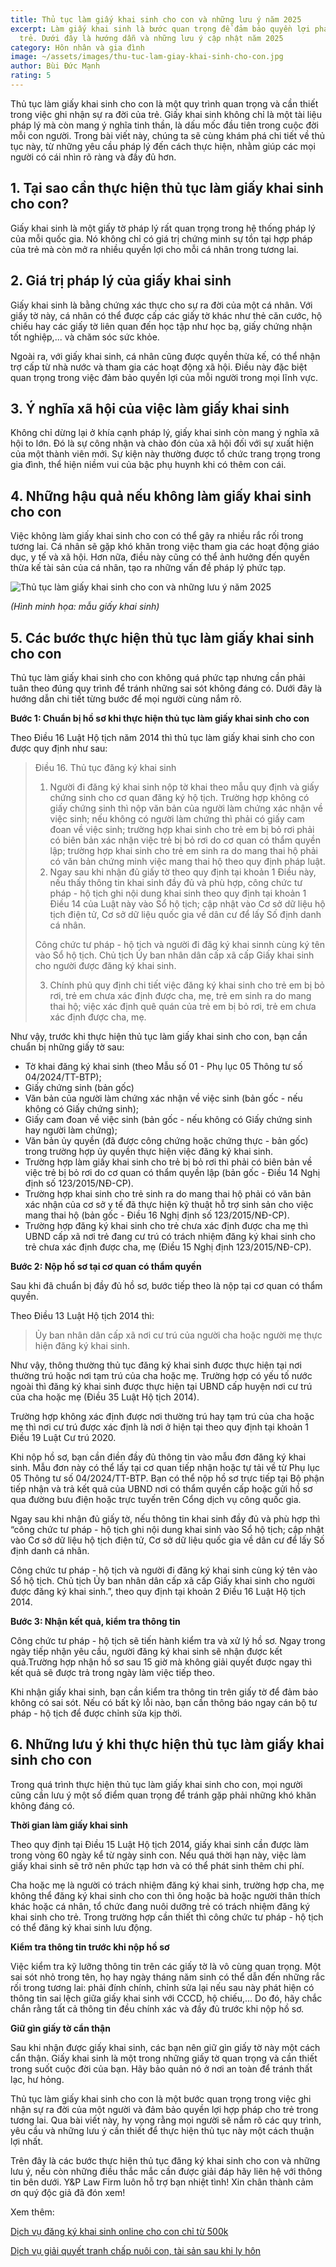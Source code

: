 ```yaml
---
title: Thủ tục làm giấy khai sinh cho con và những lưu ý năm 2025
excerpt: Làm giấy khai sinh là bước quan trọng để đảm bảo quyền lợi pháp lý cho
  trẻ. Dưới đây là hướng dẫn và những lưu ý cập nhật năm 2025
category: Hôn nhân và gia đình
image: ~/assets/images/thu-tuc-lam-giay-khai-sinh-cho-con.jpg
author: Bùi Đức Mạnh
rating: 5
---
```

Thủ tục làm giấy khai sinh cho con là một quy trình quan trọng và cần thiết trong việc ghi nhận sự ra đời của trẻ. Giấy khai sinh không chỉ là một tài liệu pháp lý mà còn mang ý nghĩa tinh thần, là dấu mốc đầu tiên trong cuộc đời mỗi con người. Trong bài viết này, chúng ta sẽ cùng khám phá chi tiết về thủ tục này, từ những yêu cầu pháp lý đến cách thực hiện, nhằm giúp các mọi người có cái nhìn rõ ràng và đầy đủ hơn.

## 1. Tại sao cần thực hiện thủ tục làm giấy khai sinh cho con?

Giấy khai sinh là một giấy tờ pháp lý rất quan trọng trong hệ thống pháp lý của mỗi quốc gia. Nó không chỉ có giá trị chứng minh sự tồn tại hợp pháp của trẻ mà còn mở ra nhiều quyền lợi cho mỗi cá nhân trong tương lai.

## 2. Giá trị pháp lý của giấy khai sinh

Giấy khai sinh là bằng chứng xác thực cho sự ra đời của một cá nhân. Với giấy tờ này, cá nhân có thể được cấp các giấy tờ khác như thẻ căn cước, hộ chiếu hay các giấy tờ liên quan đến học tập như học bạ, giấy chứng nhận tốt nghiệp,... và chăm sóc sức khỏe.

Ngoài ra, với giấy khai sinh, cá nhân cũng được quyền thừa kế, có thể nhận trợ cấp từ nhà nước và tham gia các hoạt động xã hội. Điều này đặc biệt quan trọng trong việc đảm bảo quyền lợi của mỗi người trong mọi lĩnh vực.

## 3. Ý nghĩa xã hội của việc làm giấy khai sinh

Không chỉ dừng lại ở khía cạnh pháp lý, giấy khai sinh còn mang ý nghĩa xã hội to lớn. Đó là sự công nhận và chào đón của xã hội đối với sự xuất hiện của một thành viên mới. Sự kiện này thường được tổ chức trang trọng trong gia đình, thể hiện niềm vui của bậc phụ huynh khi có thêm con cái.

## 4. Những hậu quả nếu không làm giấy khai sinh cho con

Việc không làm giấy khai sinh cho con có thể gây ra nhiều rắc rối trong tương lai. Cá nhân sẽ gặp khó khăn trong việc tham gia các hoạt động giáo dục, y tế và xã hội. Hơn nữa, điều này cũng có thể ảnh hưởng đến quyền thừa kế tài sản của cá nhân, tạo ra những vấn đề pháp lý phức tạp.

![Thủ tục làm giấy khai sinh cho con và những lưu ý năm 2025](~/assets/images/thu-tuc-lam-giay-khai-sinh-cho-con.jpg "Thủ tục làm giấy khai sinh cho con và những lưu ý năm 2025")

*(Hình minh họa: mẫu giấy khai sinh)*

## 5. Các bước thực hiện thủ tục làm giấy khai sinh cho con

Thủ tục làm giấy khai sinh cho con không quá phức tạp nhưng cần phải tuân theo đúng quy trình để tránh những sai sót không đáng có. Dưới đây là hướng dẫn chi tiết từng bước để mọi người cùng nắm rõ.

**Bước 1: Chuẩn bị hồ sơ khi thực hiện thủ tục làm giấy khai sinh cho con**

Theo Điều 16 Luật Hộ tịch năm 2014 thì thủ tục làm giấy khai sinh cho con được quy định như sau: 

> Điều 16. Thủ tục đăng ký khai sinh
>
> 1. Người đi đăng ký khai sinh nộp tờ khai theo mẫu quy định và giấy chứng sinh cho cơ quan đăng ký hộ tịch. Trường hợp không có giấy chứng sinh thì nộp văn bản của người làm chứng xác nhận về việc sinh; nếu không có người làm chứng thì phải có giấy cam đoan về việc sinh; trường hợp khai sinh cho trẻ em bị bỏ rơi phải có biên bản xác nhận việc trẻ bị bỏ rơi do cơ quan có thẩm quyền lập; trường hợp khai sinh cho trẻ em sinh ra do mang thai hộ phải có văn bản chứng minh việc mang thai hộ theo quy định pháp luật.
> 2. Ngay sau khi nhận đủ giấy tờ theo quy định tại khoản 1 Điều này, nếu thấy thông tin khai sinh đầy đủ và phù hợp, công chức tư pháp - hộ tịch ghi nội dung khai sinh theo quy định tại khoản 1 Điều 14 của Luật này vào Sổ hộ tịch; cập nhật vào Cơ sở dữ liệu hộ tịch điện tử, Cơ sở dữ liệu quốc gia về dân cư để lấy Số định danh cá nhân.
>
> Công chức tư pháp - hộ tịch và người đi đăg ký khai sinnh cùng ký tên vào Sổ hộ tịch. Chủ tịch Ủy ban nhân dân cấp xã cấp Giấy khai sinh cho người được đăng ký khai sinh.
>
> 3. Chính phủ quy định chi tiết việc đăng ký khai sinh cho trẻ em bị bỏ rơi, trẻ em chưa xác định được cha, mẹ, trẻ em sinh ra do mang thai hộ; việc xác định quê quán của trẻ em bị bỏ rơi, trẻ em chưa xác định được cha, mẹ.

Như vậy, trước khi thực hiện thủ tục làm giấy khai sinh cho con, bạn cần chuẩn bị những giấy tờ sau:

* Tờ khai đăng ký khai sinh (theo Mẫu số 01 - Phụ lục 05 Thông tư số 04/2024/TT-BTP);
* Giấy chứng sinh (bản gốc)
* Văn bản của người làm chứng xác nhận về việc sinh (bản gốc - nếu không có Giấy chứng sinh);
* Giấy cam đoan về việc sinh (bản gốc - nếu không có Giấy chứng sinh hay người làm chứng);
* Văn bản ủy quyền (đã được công chứng hoặc chứng thực - bản gốc) trong trường hợp ủy quyền thực hiện việc đăng ký khai sinh.
* Trường hợp làm giấy khai sinh cho trẻ bị bỏ rơi thì phải có biên bản về việc trẻ bị bỏ rơi do cơ quan có thẩm quyền lập (bản gốc - Điều 14 Nghị định số 123/2015/NĐ-CP).
* Trường hợp khai sinh cho trẻ sinh ra do mang thai hộ phải có văn bản xác nhận của cơ sở y tế đã thực hiện kỹ thuật hỗ trợ sinh sản cho việc mang thai hộ (bản gốc - Điều 16 Nghị định số 123/2015/NĐ-CP).
* Trường hợp đăng ký khai sinh cho trẻ chưa xác định được cha mẹ thì UBND cấp xã nơi trẻ đang cư trú có trách nhiệm đăng ký khai sinh cho trẻ chưa xác định được cha, mẹ (Điều 15 Nghị định 123/2015/NĐ-CP).

**Bước 2: Nộp hồ sơ tại cơ quan có thẩm quyền** 

Sau khi đã chuẩn bị đầy đủ hồ sơ, bước tiếp theo là nộp tại cơ quan có thẩm quyền. 

Theo Điều 13 Luật Hộ tịch 2014 thì:

>  Ủy ban nhân dân cấp xã nơi cư trú của người cha hoặc người mẹ thực hiện đăng ký khai sinh.

Như vậy, thông thường thủ tục đăng ký khai sinh được thực hiện tại nơi thường trú hoặc nơi tạm trú của cha hoặc mẹ. Trường hợp có yếu tố nước ngoài thì đăng ký khai sinh được thực hiện tại UBND cấp huyện nơi cư trú của cha hoặc mẹ (Điều 35 Luật Hộ tịch 2014).

Trường hợp không xác định được nơi thường trú hay tạm trú của cha hoặc mẹ thì nơi cư trú được xác định là nơi ở hiện tại theo quy định tại khoản 1 Điều 19 Luật Cư trú 2020.

Khi nộp hồ sơ, bạn cần điền đầy đủ thông tin vào mẫu đơn đăng ký khai sinh. Mẫu đơn này có thể lấy tại cơ quan tiếp nhận hoặc tự tải về từ Phụ lục 05 Thông tư số 04/2024/TT-BTP. Bạn có thể nộp hồ sơ trực tiếp tại Bộ phận tiếp nhận và trả kết quả của UBND nơi có thẩm quyền cấp hoặc gửi hồ sơ qua đường bưu điện hoặc trực tuyến trên Cổng dịch vụ công quốc gia.

Ngay sau khi nhận đủ giấy tờ, nếu thông tin khai sinh đầy đủ và phù hợp thì “công chức tư pháp - hộ tịch ghi nội dung khai sinh vào Sổ hộ tịch; cập nhật vào Cơ sở dữ liệu hộ tịch điện tử, Cơ sở dữ liệu quốc gia về dân cư để lấy Số định danh cá nhân.

Công chức tư pháp - hộ tịch và người đi đăng ký khai sinh cùng ký tên vào Sổ hộ tịch. Chủ tịch Ủy ban nhân dân cấp xã cấp Giấy khai sinh cho người được đăng ký khai sinh.”, theo quy định tại khoản 2 Điều 16 Luật Hộ tịch 2014.

**Bước 3: Nhận kết quả, kiểm tra thông tin**

Công chức tư pháp - hộ tịch sẽ tiến hành kiểm tra và xử lý hồ sơ. Ngay trong ngày tiếp nhận yêu cầu, người đăng ký khai sinh sẽ nhận được kết quả.Trường hợp nhận hồ sơ sau 15 giờ mà không giải quyết được ngay thì kết quả sẽ được trả trong ngày làm việc tiếp theo.

Khi nhận giấy khai sinh, bạn cần kiểm tra thông tin trên giấy tờ để đảm bảo không có sai sót. Nếu có bất kỳ lỗi nào, bạn cần thông báo ngay cán bộ tư pháp - hộ tịch để được chỉnh sửa kịp thời.

## 6. Những lưu ý khi thực hiện thủ tục làm giấy khai sinh cho con

Trong quá trình thực hiện thủ tục làm giấy khai sinh cho con, mọi người cũng cần lưu ý một số điểm quan trọng để tránh gặp phải những khó khăn không đáng có.

**Thời gian làm giấy khai sinh**

Theo quy định tại Điều 15 Luật Hộ tịch 2014, giấy khai sinh cần được làm trong vòng 60 ngày kể từ ngày sinh con. Nếu quá thời hạn này, việc làm giấy khai sinh sẽ trở nên phức tạp hơn và có thể phát sinh thêm chi phí.

Cha hoặc mẹ là người có trách nhiệm đăng ký khai sinh, trường hợp cha, mẹ không thể đăng ký khai sinh cho con thì ông hoặc bà hoặc người thân thích khác hoặc cá nhân, tổ chức đang nuôi dưỡng trẻ có trách nhiệm đăng ký khai sinh cho trẻ. Trong trường hợp cần thiết thì công chức tư pháp - hộ tịch có thể đăng ký khai sinh lưu động.

**Kiểm tra thông tin trước khi nộp hồ sơ**

Việc kiểm tra kỹ lưỡng thông tin trên các giấy tờ là vô cùng quan trọng. Một sai sót nhỏ trong tên, họ hay ngày tháng năm sinh có thể dẫn đến những rắc rối trong tương lai: phải đính chính, chỉnh sửa lại nếu sau này phát hiện có thông tin sai lệch giữa giấy khai sinh với CCCD, hộ chiếu,... Do đó, hãy chắc chắn rằng tất cả thông tin đều chính xác và đầy đủ trước khi nộp hồ sơ.

**Giữ gìn giấy tờ cẩn thận**

Sau khi nhận được giấy khai sinh, các bạn nên giữ gìn giấy tờ này một cách cẩn thận. Giấy khai sinh là một trong những giấy tờ quan trọng và cần thiết trong suốt cuộc đời của bạn. Hãy bảo quản nó ở nơi an toàn để tránh thất lạc, hư hỏng.

Thủ tục làm giấy khai sinh cho con là một bước quan trọng trong việc ghi nhận sự ra đời của một người và đảm bảo quyền lợi hợp pháp cho trẻ trong tương lai. Qua bài viết này, hy vọng rằng mọi người sẽ nắm rõ các quy trình, yêu cầu và những lưu ý cần thiết để thực hiện thủ tục này một cách thuận lợi nhất.

Trên đây là các bước thực hiện thủ tục đăng ký khai sinh cho con và những lưu ý, nếu còn những điều thắc mắc cần được giải đáp hãy liên hệ với thông tin bên dưới. Y&P Law Firm luôn hỗ trợ bạn nhiệt tình! Xin chân thành cảm ơn quý độc giả đã đón xem!

Xem thêm: 

[Dịch vụ đăng ký khai sinh online cho con chỉ từ 500k](https://yplawfirm.vn/phap-ly/dich-vu-dang-ky-khai-sinh-online-cho-con-chi-tu-500k)[](https://yplawfirm.vn/phap-ly/dich-vu-dang-ky-khai-sinh-online-cho-con-chi-voi-500k)

[Dịch vụ giải quyết tranh chấp nuôi con, tài sản sau khi ly hôn](https://yplawfirm.vn/phap-ly/dich-vu-giai-quyet-tranh-chap-nuoi-con-tai-san-sau-khi-ly-hon)[](https://yplawfirm.vn/tu-van-thuong-xuyen/dich-vu-phap-che-thue-ngoai-loi-ich-toi-da-chi-phi-toi-thieu)[](https://yplawfirm.vn/tu-van-thuong-xuyen/su-khac-biet-giua-tu-van-phap-luat-thuong-xuyen-va-tu-van-phap-luat-theo-vu-viec)
